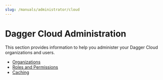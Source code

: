 ```yaml
---
slug: /manuals/administrator/cloud
---
```


# Dagger Cloud Administration

This section provides information to help you administer your Dagger Cloud organizations and users.

- [Organizations](./organizations.mdx)
- [Roles and Permissions](./roles-permissions.mdx)
- [Caching](./caching.mdx)
